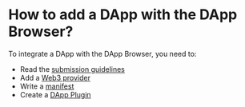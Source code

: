 # How to add a DApp with the DApp Browser?


To integrate a DApp with the DApp Browser, you need to:
- Read the [submission guidelines](./guidelines)
- Add a [Web3 provider](./dapp-browser/dapp-customisation/)
- Write a [manifest](./dapp-browser/manifest/)
- Create a [DApp Plugin](../plugin/)
